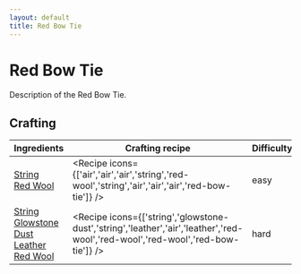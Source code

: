 ```yaml
---
layout: default
title: Red Bow Tie
---
```



Red Bow Tie
===================

Description of the Red Bow Tie.

## Crafting

| Ingredients | Crafting recipe | Difficulty |
| ----------- | --------------- | ------------- |
| [String](https://minecraft.wiki/w/String)<br/>[Red Wool](https://minecraft.wiki/w/Red_Wool) | <Recipe icons={['air','air','air','string','red-wool','string','air','air','air','red-bow-tie']} /> | easy |
| [String](https://minecraft.wiki/w/String)<br/>[Glowstone Dust](https://minecraft.wiki/w/Glowstone_Dust)<br/>[Leather](https://minecraft.wiki/w/Leather)<br/>[Red Wool](https://minecraft.wiki/w/Red_Wool) | <Recipe icons={['string','glowstone-dust','string','leather','air','leather','red-wool','red-wool','red-wool','red-bow-tie']} /> | hard |

